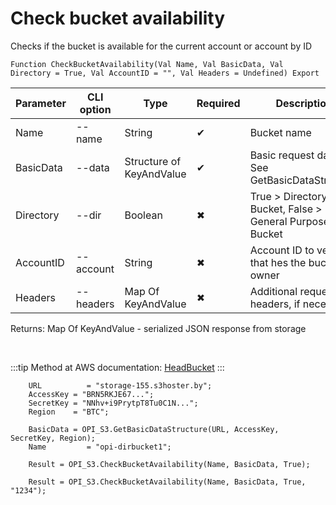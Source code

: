 ﻿---
sidebar_position: 3
---


# Check bucket availability
 Checks if the bucket is available for the current account or account by ID



`Function CheckBucketAvailability(Val Name, Val BasicData, Val Directory = True, Val AccountID = "", Val Headers = Undefined) Export`

  | Parameter | CLI option | Type | Required | Description |
  |-|-|-|-|-|
  | Name | --name | String | &#x2714; | Bucket name |
  | BasicData | --data | Structure of KeyAndValue | &#x2714; | Basic request data. See GetBasicDataStructure |
  | Directory | --dir | Boolean | &#x2716; | True > Directory Bucket, False > General Purpose Bucket |
  | AccountID | --account | String | &#x2716; | Account ID to verify that hes the bucket owner |
  | Headers | --headers | Map Of KeyAndValue | &#x2716; | Additional request headers, if necessary |

  
  Returns:  Map Of KeyAndValue - serialized JSON response from storage

<br/>

:::tip
Method at AWS documentation: [HeadBucket](https://docs.aws.amazon.com/AmazonS3/latest/API/API_HeadBucket.html)
:::
<br/>


```bsl title="1C:Enterprise/OneScript code example"
    URL          = "storage-155.s3hoster.by";
    AccessKey = "BRN5RKJE67...";
    SecretKey = "NNhv+i9PrytpT8Tu0C1N...";
    Region    = "BTC";

    BasicData = OPI_S3.GetBasicDataStructure(URL, AccessKey, SecretKey, Region);
    Name         = "opi-dirbucket1";

    Result = OPI_S3.CheckBucketAvailability(Name, BasicData, True);

    Result = OPI_S3.CheckBucketAvailability(Name, BasicData, True, "1234");
```
 




